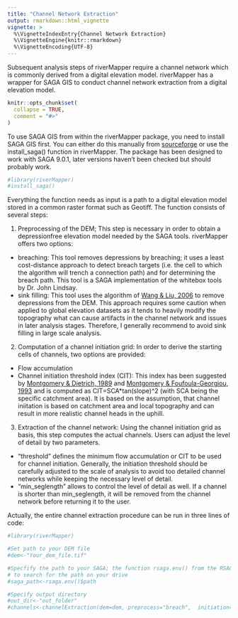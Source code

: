 ```yaml
---
title: "Channel Network Extraction"
output: rmarkdown::html_vignette
vignette: >
  %\VignetteIndexEntry{Channel Network Extraction}
  %\VignetteEngine{knitr::rmarkdown}
  %\VignetteEncoding{UTF-8}
---
```


Subsequent analysis steps of riverMapper require a channel network which is commonly derived from a digital elevation model. riverMapper has a wrapper for SAGA GIS to conduct channel network extraction from a digital elevation model.

```r
knitr::opts_chunk$set(
  collapse = TRUE,
  comment = "#>"
)
```

To use SAGA GIS from within the riverMapper package, you need to install SAGA GIS first. You can either do this manually from [sourceforge](https://sourceforge.net/projects/saga-gis/) or use the install_saga() function in riverMapper. The package has been designed to work with SAGA 9.0.1, later versions haven't been checked but should probably work.

```r
#library(riverMapper)
#install_saga()
```

Everything the function needs as input is a path to a digital elevation model stored in a common raster format such as Geotiff. The function consists of several steps:

1)  Preprocessing of the DEM; This step is necessary in order to obtain a depressionfree elevation model needed by the SAGA tools. riverMapper offers two options:

-   breaching: This tool removes depressions by breaching; it uses a least cost-distance approach to detect breach targets (i.e. the cell to which the algorithm will trench a connection path) and for determining the breach path. This tool is a SAGA implementation of the whitebox tools by Dr. John Lindsay.
-   sink filling: This tool uses the algorithm of [Wang & Liu, 2006](https://doi.org/10.1080/13658810500433453) to remove depressions from the DEM. This approach requires some caution when applied to global elevation datasets as it tends to heavily modify the topography what can cause artifacts in the channel network and issues in later analysis stages. Therefore, I generally recommend to avoid sink filling in large scale analysis.

2)  Computation of a channel initiation grid: In order to derive the starting cells of channels, two options are provided:

-   Flow accumulation
-   Channel initiation threshold index (CIT): This index has been suggested by [Montgomery & Dietrich, 1989](https://doi.org/10.1029/WR025i008p01907) and [Montgomery & Foufoula-Georgiou, 1993](https://doi.org/10.1029/93WR02463) and is computed as CIT=SCA\*tan(slope)\^2 (with SCA being the specific catchment area). It is based on the assumption, that channel iniitation is based on catchment area and local topography and can result in more realistic channel heads in the uphill.

3)  Extraction of the channel network: Using the channel initiation grid as basis, this step computes the actual channels. Users can adjust the level of detail by two parameters.

-   "threshold" defines the minimum flow accumulation or CIT to be used for channel initiation. Generally, the initiation threshold should be carefully adjusted to the scale of analysis to avoid too detailed channel networks while keeping the necessary level of detail.
-   "min_seglength" allows to control the level of detail as well. If a channel is shorter than min_seglength, it will be removed from the channel network before returning it to the user.

Actually, the entire channel extraction procedure can be run in three lines of code:

```r
#library(riverMapper)

#Set path to your DEM file
#dem<-"Your_dem_file.tif"

#Specfify the path to your SAGA; the function rsaga.env() from the RSAGA package allows 
# to search for the path on your drive
#saga_path<-rsaga.env()$path

#Specify output directory
#out_dir<-"out_folder"
#channels<-channelExtraction(dem=dem, preprocess="breach",  initiation="cit", thresh=50000,out_dir=out_dir)
```
